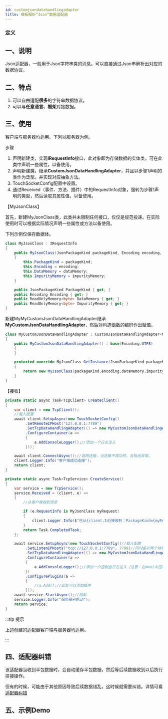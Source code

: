 ```yaml
---
id: customjsondatahandlingadapter
title: 模板解析“Json”数据适配器
---
```



### 定义

<TouchSocketCoreDefinition />


## 一、说明

Json适配器，一般用于Json字符串类的消息。可以直接通过Json串解析出对应的数据协议。


## 二、特点

1. 可以自由适配**很多**的字符串数据协议。
2. 可以与**任意语言、框架**对接数据。


## 三、使用

客户端与服务器均适用。下列以服务器为例。

步骤

1. 声明新建类，实现**IRequestInfo**接口，此对象即为存储数据的实体类，可在此类中声明一些属性，以备使用。
2. 声明新建类，继承**CustomJsonDataHandlingAdapter**，并且以步骤1声明的类作为泛型。并实现对应抽象方法。
3. TouchSocketConfig配置中设置。
4. 通过Received（事件、方法、插件）中的RequestInfo对象，强转为步骤1声明的类型，然后读取其属性值，以备使用。

【MyJsonClass】

首先，新建MyJsonClass类，此类并未限制任何接口，仅仅是规范投递。在实际使用时可以根据实际情况声明一些属性或方法以备使用。

下列示例仅保存数据体。

```csharp showLineNumbers
class MyJsonClass : IRequestInfo
{
    public MyJsonClass(JsonPackageKind packageKind, Encoding encoding, ReadOnlyMemory<byte> dataMemory, ReadOnlyMemory<byte> impurityMemory)
    {
        this.PackageKind = packageKind;
        this.Encoding = encoding;
        this.DataMemory = dataMemory;
        this.ImpurityMemory = impurityMemory;
    }

    public JsonPackageKind PackageKind { get; }
    public Encoding Encoding { get; }
    public ReadOnlyMemory<byte> DataMemory { get; }
    public ReadOnlyMemory<byte> ImpurityMemory { get; }
}
```

新建MyMyCustomJsonDataHandlingAdapter继承**MyCustomJsonDataHandlingAdapter**，然后对构造函数的编码作出赋值。

```csharp showLineNumbers
class MyCustomJsonDataHandlingAdapter : CustomJsonDataHandlingAdapter<MyJsonClass>
{
    public MyCustomJsonDataHandlingAdapter() : base(Encoding.UTF8)
    {
    }

    protected override MyJsonClass GetInstance(JsonPackageKind packageKind, Encoding encoding, ReadOnlyMemory<byte> dataMemory, ReadOnlyMemory<byte> impurityMemory)
    {
        return new MyJsonClass(packageKind,encoding,dataMemory,impurityMemory);
    }
}
```

【接收】

```csharp showLineNumbers
private static async Task<TcpClient> CreateClient()
{
    var client = new TcpClient();
    //载入配置
    await client.SetupAsync(new TouchSocketConfig()
         .SetRemoteIPHost("127.0.0.1:7789")
         .SetTcpDataHandlingAdapter(() => new MyCustomJsonDataHandlingAdapter())
         .ConfigureContainer(a =>
         {
             a.AddConsoleLogger();//添加一个日志注入
         }));

    await client.ConnectAsync();//调用连接，当连接不成功时，会抛出异常。
    client.Logger.Info("客户端成功连接");
    return client;
}

private static async Task<TcpService> CreateService()
{
    var service = new TcpService();
    service.Received = (client, e) =>
    {
        //从客户端收到信息

        if (e.RequestInfo is MyJsonClass myRequest)
        {
            client.Logger.Info($"已从{client.Id}接收到：PackageKind={myRequest.PackageKind},消息={Encoding.UTF8.GetString(myRequest.DataMemory.Span)}");
        }
        return Task.CompletedTask;
    };

    await service.SetupAsync(new TouchSocketConfig()//载入配置
         .SetListenIPHosts("tcp://127.0.0.1:7789", 7790)//同时监听两个地址
         .SetTcpDataHandlingAdapter(() => new MyCustomJsonDataHandlingAdapter())
         .ConfigureContainer(a =>
         {
             a.AddConsoleLogger();//添加一个控制台日志注入（注意：在maui中控制台日志不可用）
         })
         .ConfigurePlugins(a =>
         {
             //a.Add();//此处可以添加插件
         }));
    await service.StartAsync();//启动
    service.Logger.Info("服务器已启动");
    return service;
}
```

:::tip 提示

上述创建的适配器客户端与服务器均适用。

:::  

## 四、适配器纠错

该适配器当收到半包数据时，会自动缓存半包数据，然后等后续数据收到以后执行拼接操作。

但有的时候，可能由于其他原因导致后续数据错乱，这时候就需要纠错。详情可看[适配器纠错](./adaptererrorcorrection.mdx)


## 五、示例Demo

<CardLink link="https://gitee.com/RRQM_Home/TouchSocket/tree/master/examples/Adapter/CustomJsonDataHandlingAdapterConsoleApp"/>